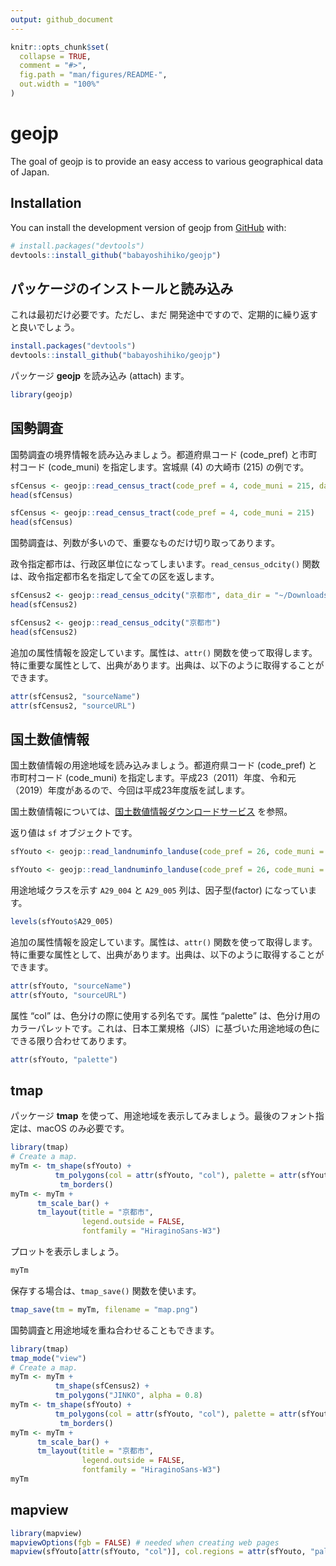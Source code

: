 ```yaml
---
output: github_document
---
```


<!-- README.md is generated from README.Rmd. Please edit that file -->

```r
knitr::opts_chunk$set(
  collapse = TRUE,
  comment = "#>",
  fig.path = "man/figures/README-",
  out.width = "100%"
)
```

# geojp

<!-- badges: start -->
<!-- badges: end -->

The goal of geojp is to provide an easy access to various geographical data of Japan.

## Installation

You can install the development version of geojp from [GitHub](https://github.com/) with:

``` r
# install.packages("devtools")
devtools::install_github("babayoshihiko/geojp")
```

## パッケージのインストールと読み込み

これは最初だけ必要です。ただし、まだ
開発途中ですので、定期的に繰り返すと良いでしょう。

```r
install.packages("devtools")
devtools::install_github("babayoshihiko/geojp")
```

パッケージ **geojp** を読み込み (attach) ます。

```r
library(geojp)
```

## 国勢調査

国勢調査の境界情報を読み込みましょう。都道府県コード (code_pref) と市町村コード (code_muni) を指定します。宮城県 (4) の大崎市 (215) の例です。

```r
sfCensus <- geojp::read_census_tract(code_pref = 4, code_muni = 215, data_dir = "~/Download/data.temp")
head(sfCensus)
```

```r
sfCensus <- geojp::read_census_tract(code_pref = 4, code_muni = 215)
head(sfCensus)
```

国勢調査は、列数が多いので、重要なものだけ切り取ってあります。

政令指定都市は、行政区単位になってしまいます。`read_census_odcity()` 関数は、政令指定都市名を指定して全ての区を返します。

```r
sfCensus2 <- geojp::read_census_odcity("京都市", data_dir = "~/Downloads/data.noindex")
head(sfCensus2)
```

```r
sfCensus2 <- geojp::read_census_odcity("京都市")
head(sfCensus2)
```

追加の属性情報を設定しています。属性は、`attr()` 関数を使って取得します。特に重要な属性として、出典があります。出典は、以下のように取得することができます。

```r
attr(sfCensus2, "sourceName")
attr(sfCensus2, "sourceURL")
```

## 国土数値情報

国土数値情報の用途地域を読み込みましょう。都道府県コード (code_pref) と市町村コード (code_muni) を指定します。平成23（2011）年度、令和元（2019）年度があるので、今回は平成23年度版を試します。

国土数値情報については、[国土数値情報ダウンロードサービス](https://nlftp.mlit.go.jp/ksj/index.html) を参照。

返り値は `sf` オブジェクトです。

```r
sfYouto <- geojp::read_landnuminfo_landuse(code_pref = 26, code_muni = 100, year = 2011, data_dir = "~/Download/data.temp")
```

```r
sfYouto <- geojp::read_landnuminfo_landuse(code_pref = 26, code_muni = 100, year = 2011)
```

用途地域クラスを示す `A29_004` と `A29_005` 列は、因子型(factor) になっています。

```r
levels(sfYouto$A29_005)
```

追加の属性情報を設定しています。属性は、`attr()` 関数を使って取得します。特に重要な属性として、出典があります。出典は、以下のように取得することができます。

```r
attr(sfYouto, "sourceName")
attr(sfYouto, "sourceURL")
```

属性 "col" は、色分けの際に使用する列名です。属性 "palette" は、色分け用のカラーパレットです。これは、日本工業規格（JIS）に基づいた用途地域の色にできる限り合わせてあります。

```r
attr(sfYouto, "palette")
```

## tmap

パッケージ **tmap** を使って、用途地域を表示してみましょう。最後のフォント指定は、macOS のみ必要です。

```r
library(tmap)
# Create a map.
myTm <- tm_shape(sfYouto) +
          tm_polygons(col = attr(sfYouto, "col"), palette = attr(sfYouto, "palette"), alpha = 0.8) + 
           tm_borders()
myTm <- myTm +
      tm_scale_bar() +
      tm_layout(title = "京都市",
                legend.outside = FALSE, 
                fontfamily = "HiraginoSans-W3")
```

プロットを表示しましょう。

```r
myTm
```

保存する場合は、`tmap_save()` 関数を使います。

```r
tmap_save(tm = myTm, filename = "map.png")
```

国勢調査と用途地域を重ね合わせることもできます。

```r
library(tmap)
tmap_mode("view")
# Create a map.
myTm <- myTm +
          tm_shape(sfCensus2) +
          tm_polygons("JINKO", alpha = 0.8) 
myTm <- tm_shape(sfYouto) +
          tm_polygons(col = attr(sfYouto, "col"), palette = attr(sfYouto, "palette"), alpha = 0.8) + 
           tm_borders()
myTm <- myTm +
      tm_scale_bar() +
      tm_layout(title = "京都市",
                legend.outside = FALSE, 
                fontfamily = "HiraginoSans-W3")
myTm
```

## mapview

```r
library(mapview)
mapviewOptions(fgb = FALSE) # needed when creating web pages
mapview(sfYouto[attr(sfYouto, "col")], col.regions = attr(sfYouto, "palette"), fgb = FALSE)
```
